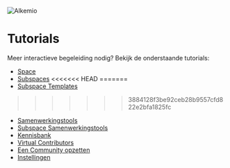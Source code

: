 ![Alkemio](/alkemio-og.png)

# Tutorials

Meer interactieve begeleiding nodig? Bekijk de onderstaande tutorials:

- [Space](https://app.arcade.software/share/zVYe3x4PkZjUkMEMP9Kg)
- [Subspaces](https://app.arcade.software/share/X6hQiRnkEmUSoOgRupvA)
<<<<<<< HEAD
=======
- [Subspace Templates](https://app.arcade.software/share/HqdXXy3PehSDqE9BsHyt)
>>>>>>> 3884128f3be92ceb28b9557cfd822e2bfa1825fc
- [Samenwerkingstools](https://app.arcade.software/share/ItWjHrsXuFfVr0E7Epbo)
- [Subspace Samenwerkingstools](https://app.arcade.software/share/5fvizP4ekEOya5CGHIwa)  
- [Kennisbank](https://app.arcade.software/share/pSXpCpds3Mcdibk8LhBE)
- [Virtual Contributors](https://app.arcade.software/share/5TYXVz2JbmS5d0W3qRwW)
- [Een Community opzetten](https://app.arcade.software/share/guBQToL8DWsnjCE7GLve)  
- [Instellingen](https://app.arcade.software/share/Rbwhpk4zro3Uer61iQKL)
